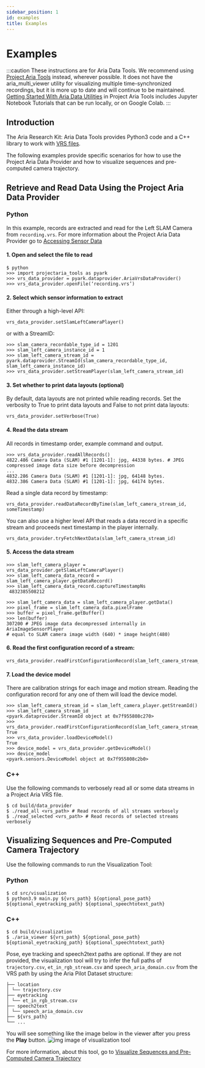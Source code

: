 ```yaml
---
sidebar_position: 1
id: examples
title: Examples
---
```


# Examples
:::caution
These instructions are for Aria Data Tools. We recommend using [Project Aria Tools](https://facebookresearch.github.io/projectaria_tools/docs/intro) instead, wherever possible. It does not have the aria_multi_viewer utility for visualizing multiple time-synchronized recordings, but it is more up to date and will continue to be maintained. [Getting Started With Aria Data Utilities](https://facebookresearch.github.io/projectaria_tools/docs/data_utilities/getting_started) in Project Aria Tools includes Jupyter Notebook Tutorials that can be run locally, or on Google Colab.
:::

## Introduction
The Aria Research Kit: Aria Data Tools provides Python3 code and a C++ library to work with [VRS files](/aria-vrs.mdx).

The following examples provide specific scenarios for how to use the Project Aria Data Provider and how to visualize sequences and pre-computed camera trajectory.


## Retrieve and Read Data Using the Project Aria Data Provider

### Python

In this example, records are extracted and read for the Left SLAM Camera from `recording.vrs`.
For more information about the Project Aria Data Provider go to [Accessing Sensor Data](howto/dataprovider.mdx)


#### 1. Open and select the file to read

```
$ python
>>> import projectaria_tools as pyark
>>> vrs_data_provider = pyark.dataprovider.AriaVrsDataProvider()
>>> vrs_data_provider.openFile(‘recording.vrs’)
```

#### 2. Select which sensor information to extract

Either through a high-level API:

```
vrs_data_provider.setSlamLeftCameraPlayer()
```

or with a StreamID:

```
>>> slam_camera_recordable_type_id = 1201
>>> slam_left_camera_instance_id = 1
>>> slam_left_camera_stream_id = pyark.dataprovider.StreamId(slam_camera_recordable_type_id, slam_left_camera_instance_id)
>>> vrs_data_provider.setStreamPlayer(slam_left_camera_stream_id)
```

#### 3.  Set whether to print data layouts (optional)

By default, data layouts are not printed while reading records. Set the verbosity to True to print data layouts and False to not print data layouts:

```
vrs_data_provider.setVerbose(True)
```

#### 4. Read the data stream

All records in timestamp order, example command and output.

```
>>> vrs_data_provider.readAllRecords()
4822.486 Camera Data (SLAM) #1 [1201-1]: jpg, 44338 bytes. # JPEG compressed image data size before decompression
...
4832.286 Camera Data (SLAM) #1 [1201-1]: jpg, 64148 bytes.
4832.386 Camera Data (SLAM) #1 [1201-1]: jpg, 64174 bytes.
```

Read a single data record by timestamp:

```
vrs_data_provider.readDataRecordByTime(slam_left_camera_stream_id, someTimestamp)
```

You can also use a higher level API that reads a data record in a specific stream and proceeds next timestamp in the player internally.

```
vrs_data_provider.tryFetchNextData(slam_left_camera_stream_id)
```


#### 5. Access the data stream

```
>>> slam_left_camera_player = vrs_data_provider.getSlamLeftCameraPlayer()
>>> slam_left_camera_data_record = slam_left_camera_player.getDataRecord()
>>> slam_left_camera_data_record.captureTimestampNs
 4832385508212

>>> slam_left_camera_data = slam_left_camera_player.getData()
>>> pixel_frame = slam_left_camera_data.pixelFrame
>>> buffer = pixel_frame.getBuffer()
>>> len(buffer)
307200 # JPEG image data decompressed internally in AriaImageSensorPlayer
# equal to SLAM camera image width (640) * image height(480)

```

#### 6. Read the first configuration record of a stream:

```
vrs_data_provider.readFirstConfigurationRecord(slam_left_camera_stream_id)
```

#### 7. Load the device model

There are calibration strings for each image and motion stream. Reading the configuration record for any one of them will load the device model.

```
>>> slam_left_camera_stream_id = slam_left_camera_player.getStreamId()
>>> slam_left_camera_stream_id
<pyark.dataprovider.StreamId object at 0x7f955808c270>
>>> vrs_data_provider.readFirstConfigurationRecord(slam_left_camera_stream_id)
True
>>> vrs_data_provider.loadDeviceModel()
True
>>> device_model = vrs_data_provider.getDeviceModel()
>>> device_model
<pyark.sensors.DeviceModel object at 0x7f955808c2b0>
```


### C++

Use the following commands to verbosely read all or some data streams in a Project Aria VRS file.

```
$ cd build/data_provider
$ ./read_all <vrs_path> # Read records of all streams verbosely
$ ./read_selected <vrs_path> # Read records of selected streams verbosely
```



## Visualizing Sequences and Pre-Computed Camera Trajectory

Use the following commands to run the Visualization Tool:


### Python

```
$ cd src/visualization
$ python3.9 main.py ${vrs_path} ${optional_pose_path} ${optional_eyetracking_path} ${optional_speechtotext_path}
```



### C++

```
$ cd build/visualization
$ ./aria_viewer ${vrs_path} ${optional_pose_path} ${optional_eyetracking_path} ${optional_speechtotext_path}

```

Pose, eye tracking and speech2text paths are optional. If they are not provided, the visualization tool will try to infer the full paths of `trajectory.csv`, `et_in_rgb_stream.csv` and `speech_aria_domain.csv` from the VRS path by using the Aria Pilot Dataset structure:


```
├── location
│ └── trajectory.csv
├── eyetracking
│ └── et_in_rgb_stream.csv
├── speech2text
│ └── speech_aria_domain.csv
├── ${vrs_path}
└── ...
```


You will see something like the image below in the viewer after you press the **Play** button.
![img image of visualization tool](/img/docs/aria_viewer.png)

For more information, about this tool, go to [Visualize Sequences and Pre-Computed Camera Trajectory](howto/visualizing.mdx)
